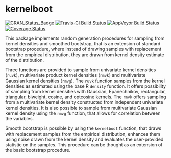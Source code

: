 
# kernelboot

[![CRAN_Status_Badge](http://www.r-pkg.org/badges/version/kernelboot)](https://CRAN.R-project.org/package=kernelboot)
[![Travis-CI Build Status](https://travis-ci.org/twolodzko/kernelboot.svg?branch=master)](https://travis-ci.org/twolodzko/kernelboot)
[![AppVeyor Build Status](https://ci.appveyor.com/api/projects/status/github/twolodzko/kernelboot?branch=master&svg=true)](https://ci.appveyor.com/project/twolodzko/kernelboot)
[![Coverage Status](https://img.shields.io/codecov/c/github/twolodzko/kernelboot/master.svg)](https://codecov.io/github/twolodzko/kernelboot?branch=master)

This package implements random generation procedures for sampling from kernel
densities and smoothed bootstrap, that is an extension of standard bootstrap
procedure, where instead of drawing samples with replacement from the empirical
distribution, they are drawn from kernel density estimate of the distribution.

Three functions are provided to sample from univariate kernel densities (`ruvk`),
multivariate product kernel densities (`rmvk`) and multivariate Gaussian kernel
densities (`rmvg`). The `ruvk` function samples from the kernel densities as 
estimated using the base R `density` function. It offers possibility of sampling
from kernel densities with Gaussian, Epanechnikov, rectangular, triangular, biweight,
cosine, and optcosine kernels. The `rmvk` offers sampling from a multivariate kernel
density constructed from independent univariate kernel densities. It is also possible
to sample from multivariate Gaussian kernel density using the `rmvg` function,
that allows for correlation between the variables.

Smooth bootstrap is possible by using the `kernelboot` function, that draws with
replacement samples from the empirical distribution, enhances them using noise
drawn from the kernel density and evaluates the user-provided statistic on the
samples. This procedure can be thought as an extension of the basic bootstrap
procedure.
